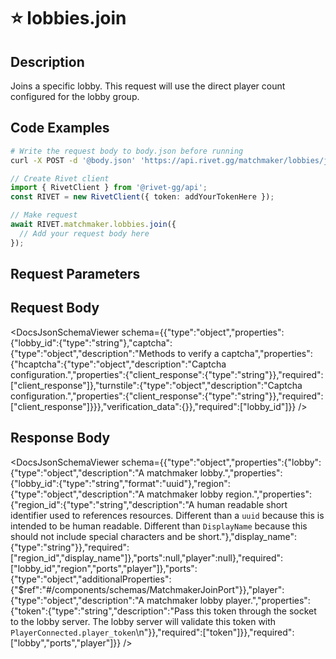 

# ⭐️ lobbies.join

## Description

Joins a specific lobby.
This request will use the direct player count configured for the
lobby group.



## Code Examples

<CodeGroup title='Request' tag='POST' label='https://api.rivet.gg/matchmaker/lobbies/join'>

```bash {{ title: 'cURL' }}
# Write the request body to body.json before running
curl -X POST -d '@body.json' 'https://api.rivet.gg/matchmaker/lobbies/join'
```

```ts
// Create Rivet client
import { RivetClient } from '@rivet-gg/api';
const RIVET = new RivetClient({ token: addYourTokenHere });

// Make request
await RIVET.matchmaker.lobbies.join({
  // Add your request body here
});
```

</CodeGroup>


## Request Parameters


## Request Body

<DocsJsonSchemaViewer schema={{"type":"object","properties":{"lobby_id":{"type":"string"},"captcha":{"type":"object","description":"Methods to verify a captcha","properties":{"hcaptcha":{"type":"object","description":"Captcha configuration.","properties":{"client_response":{"type":"string"}},"required":["client_response"]},"turnstile":{"type":"object","description":"Captcha configuration.","properties":{"client_response":{"type":"string"}},"required":["client_response"]}}},"verification_data":{}},"required":["lobby_id"]}} />


## Response Body

<DocsJsonSchemaViewer schema={{"type":"object","properties":{"lobby":{"type":"object","description":"A matchmaker lobby.","properties":{"lobby_id":{"type":"string","format":"uuid"},"region":{"type":"object","description":"A matchmaker lobby region.","properties":{"region_id":{"type":"string","description":"A human readable short identifier used to references resources. Different than a `uuid` because this is intended to be human readable. Different than `DisplayName` because this should not include special characters and be short."},"display_name":{"type":"string"}},"required":["region_id","display_name"]},"ports":null,"player":null},"required":["lobby_id","region","ports","player"]},"ports":{"type":"object","additionalProperties":{"$ref":"#/components/schemas/MatchmakerJoinPort"}},"player":{"type":"object","description":"A matchmaker lobby player.","properties":{"token":{"type":"string","description":"Pass this token through the socket to the lobby server. The lobby server will validate this token with `PlayerConnected.player_token`\n"}},"required":["token"]}},"required":["lobby","ports","player"]}} />

